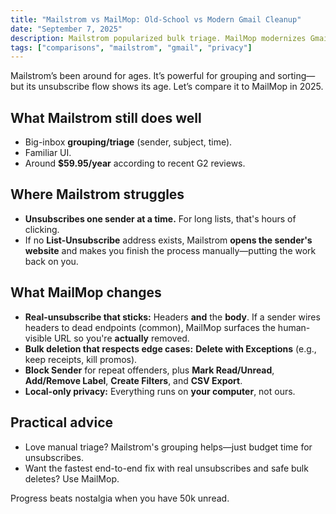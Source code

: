 ```yaml
---
title: "Mailstrom vs MailMop: Old-School vs Modern Gmail Cleanup"
date: "September 7, 2025"
description: Mailstrom popularized bulk triage. MailMop modernizes Gmail cleanup with true unsubscribes, bulk deletes with exceptions, and local-only privacy.
tags: ["comparisons", "mailstrom", "gmail", "privacy"]
---
```


Mailstrom’s been around for ages. It’s powerful for grouping and sorting—but its unsubscribe flow shows its age. Let’s compare it to MailMop in 2025.

## What Mailstrom still does well

- Big-inbox **grouping/triage** (sender, subject, time).  
- Familiar UI.  
- Around **$59.95/year** according to recent G2 reviews.

## Where Mailstrom struggles

- **Unsubscribes one sender at a time.** For long lists, that's hours of clicking.  
- If no **List-Unsubscribe** address exists, Mailstrom **opens the sender's website** and makes you finish the process manually—putting the work back on you.

## What MailMop changes

- **Real-unsubscribe that sticks:** Headers **and** the **body**. If a sender wires headers to dead endpoints (common), MailMop surfaces the human-visible URL so you're **actually** removed.  
- **Bulk deletion that respects edge cases:** **Delete with Exceptions** (e.g., keep receipts, kill promos).  
- **Block Sender** for repeat offenders, plus **Mark Read/Unread**, **Add/Remove Label**, **Create Filters**, and **CSV Export**.  
- **Local-only privacy:** Everything runs on **your computer**, not ours.

## Practical advice

- Love manual triage? Mailstrom's grouping helps—just budget time for unsubscribes.  
- Want the fastest end-to-end fix with real unsubscribes and safe bulk deletes? Use MailMop.

Progress beats nostalgia when you have 50k unread.
